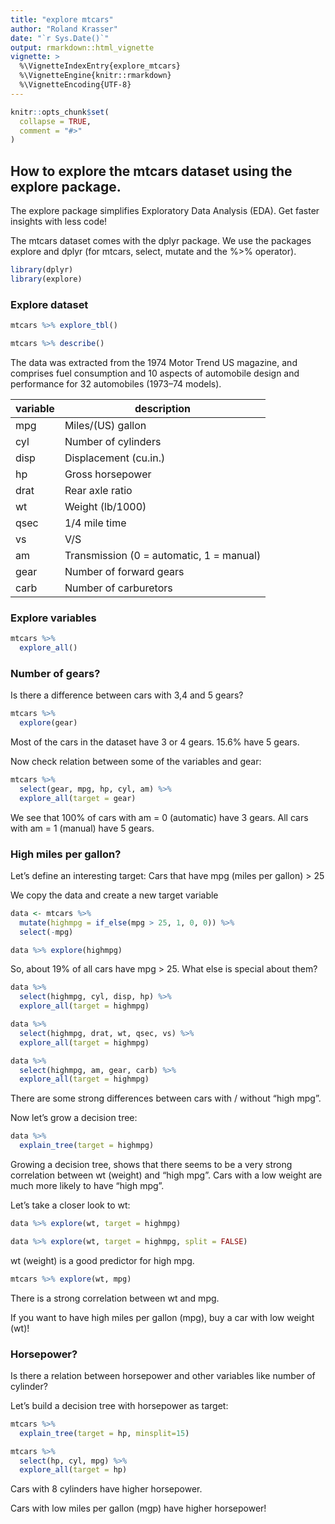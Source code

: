 ---
title: "explore mtcars"
author: "Roland Krasser"
date: "`r Sys.Date()`"
output: rmarkdown::html_vignette
vignette: >
  %\VignetteIndexEntry{explore_mtcars}
  %\VignetteEngine{knitr::rmarkdown}
  %\VignetteEncoding{UTF-8}
---

```{r setup, include = FALSE}
knitr::opts_chunk$set(
  collapse = TRUE,
  comment = "#>"
)
```

## How to explore the mtcars dataset using the explore package.

The explore package simplifies Exploratory Data Analysis (EDA). Get faster insights with less code!

The mtcars dataset comes with the dplyr package. We use the packages explore and dplyr (for mtcars, select, mutate and the %>% operator).

```{r message=FALSE, warning=FALSE}
library(dplyr)
library(explore)
```

### Explore dataset

```{r message=FALSE, warning=FALSE, fig.width=6, fig.height=3}
mtcars %>% explore_tbl()
```

```{r message=FALSE, warning=FALSE}
mtcars %>% describe()
```

The data was extracted from the 1974 Motor Trend US magazine, and comprises fuel consumption and 10 aspects of automobile design and performance for 32 automobiles (1973–74 models).

variable | description
---------|------------------------------------------
mpg      | Miles/(US) gallon
cyl      | Number of cylinders
disp     | Displacement (cu.in.)
hp       | Gross horsepower
drat     | Rear axle ratio
wt       | Weight (lb/1000)
qsec     | 1/4 mile time
vs       | V/S
am       | Transmission (0 = automatic, 1 = manual)
gear     | Number of forward gears
carb     | Number of carburetors

### Explore variables

```{r message=FALSE, warning=FALSE, fig.width=6, fig.height=total_fig_height(mtcars, size = 2.5)}
mtcars %>% 
  explore_all()
```

### Number of gears?

Is there a difference between cars with 3,4 and 5 gears?

```{r message=FALSE, warning=FALSE, fig.width=6, fig.height=4}
mtcars %>% 
  explore(gear)
```

Most of the cars in the dataset have 3 or 4 gears. 15.6% have 5 gears.

Now check relation between some of the variables and gear:

```{r message=FALSE, warning=FALSE, fig.width=6, fig.height=4}
mtcars %>% 
  select(gear, mpg, hp, cyl, am) %>% 
  explore_all(target = gear)
```

We see that 100% of cars with am = 0 (automatic) have 3 gears. All cars with am = 1 (manual) have 5 gears.

### High miles per gallon?

Let's define an interesting target: 
Cars that have mpg (miles per gallon) > 25

We copy the data and create a new target variable 

```{r message=FALSE, warning=FALSE, fig.width=6, fig.height=3}
data <- mtcars %>% 
  mutate(highmpg = if_else(mpg > 25, 1, 0, 0)) %>% 
  select(-mpg)

data %>% explore(highmpg)
```

So, about 19% of all cars have mpg > 25.
What else is special about them?

```{r message=FALSE, warning=FALSE, fig.width=6, fig.height=4}
data %>% 
  select(highmpg, cyl, disp, hp) %>% 
  explore_all(target = highmpg)
```

```{r message=FALSE, warning=FALSE, fig.width=6, fig.height=4}
data %>% 
  select(highmpg, drat, wt, qsec, vs) %>% 
  explore_all(target = highmpg)
```

```{r message=FALSE, warning=FALSE, fig.width=6, fig.height=4}
data %>% 
  select(highmpg, am, gear, carb) %>% 
  explore_all(target = highmpg)
```

There are some strong differences between cars with / without "high mpg".

Now let's grow a decision tree:

```{r message=FALSE, warning=FALSE, fig.width=6, fig.height=4}
data %>% 
  explain_tree(target = highmpg)
```

Growing a decision tree, shows that there seems to be a very strong correlation between wt (weight) and "high mpg". Cars with a low weight are much more likely to have "high mpg".

Let's take a closer look to wt:

```{r message=FALSE, warning=FALSE, fig.width=6, fig.height=4}
data %>% explore(wt, target = highmpg)
```

```{r message=FALSE, warning=FALSE, fig.width=6, fig.height=4}
data %>% explore(wt, target = highmpg, split = FALSE)
```

wt (weight) is a good predictor for high mpg.

```{r message=FALSE, warning=FALSE, fig.width=6, fig.height=4}
mtcars %>% explore(wt, mpg)
```

There is a strong correlation between wt and mpg.

If you want to have high miles per gallon (mpg), buy a car with low weight (wt)!

### Horsepower?

Is there a relation between horsepower and other variables like number of cylinder?

Let's build a decision tree with horsepower as target:

```{r message=FALSE, warning=FALSE, fig.width=6, fig.height=4}
mtcars %>% 
  explain_tree(target = hp, minsplit=15)
```

```{r message=FALSE, warning=FALSE, fig.width=6, fig.height=4}
mtcars %>% 
  select(hp, cyl, mpg) %>% 
  explore_all(target = hp)
```

Cars with 8 cylinders have higher horsepower.

Cars with low miles per gallon (mgp) have higher horsepower!
